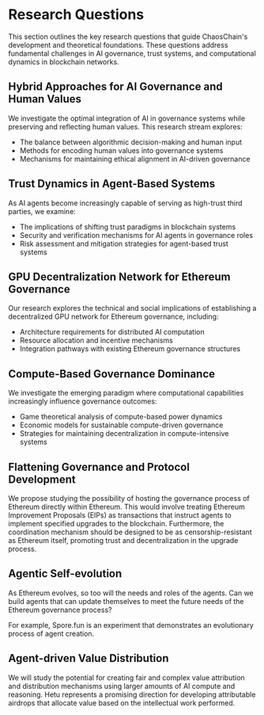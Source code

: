 # Research Questions

This section outlines the key research questions that guide ChaosChain's development and theoretical foundations. These questions address fundamental challenges in AI governance, trust systems, and computational dynamics in blockchain networks.

## Hybrid Approaches for AI Governance and Human Values
We investigate the optimal integration of AI in governance systems while preserving and reflecting human values. This research stream explores:
- The balance between algorithmic decision-making and human input
- Methods for encoding human values into governance systems 
- Mechanisms for maintaining ethical alignment in AI-driven governance

## Trust Dynamics in Agent-Based Systems
As AI agents become increasingly capable of serving as high-trust third parties, we examine:
- The implications of shifting trust paradigms in blockchain systems
- Security and verification mechanisms for AI agents in governance roles
- Risk assessment and mitigation strategies for agent-based trust systems

## GPU Decentralization Network for Ethereum Governance
Our research explores the technical and social implications of establishing a decentralized GPU network for Ethereum governance, including:
- Architecture requirements for distributed AI computation
- Resource allocation and incentive mechanisms
- Integration pathways with existing Ethereum governance structures

## Compute-Based Governance Dominance
We investigate the emerging paradigm where computational capabilities increasingly influence governance outcomes:
- Game theoretical analysis of compute-based power dynamics
- Economic models for sustainable compute-driven governance
- Strategies for maintaining decentralization in compute-intensive systems

## Flattening Governance and Protocol Development
We propose studying the possibility of hosting the governance process of Ethereum directly within Ethereum. This would involve treating Ethereum Improvement Proposals (EIPs) as transactions that instruct agents to implement specified upgrades to the blockchain. Furthermore, the coordination mechanism should be designed to be as censorship-resistant as Ethereum itself, promoting trust and decentralization in the upgrade process.

## Agentic Self-evolution
As Ethereum evolves, so too will the needs and roles of the agents. Can we build agents that can update themselves to meet the future needs of the Ethereum governance process?

For example, Spore.fun is an experiment that demonstrates an evolutionary process of agent creation.

## Agent-driven Value Distribution
We will study the potential for creating fair and complex value attribution and distribution mechanisms using larger amounts of AI compute and reasoning. Hetu represents a promising direction for developing attributable airdrops that allocate value based on the intellectual work performed.

